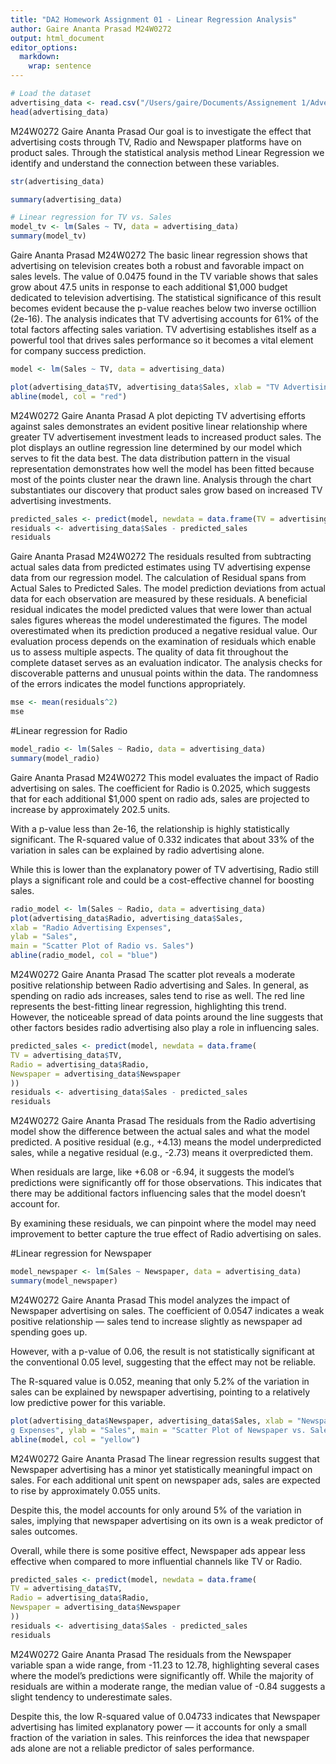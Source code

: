 ```yaml
---
title: "DA2 Homework Assignment 01 - Linear Regression Analysis"
author: Gaire Ananta Prasad M24W0272
output: html_document
editor_options: 
  markdown: 
    wrap: sentence
---
```


```r
# Load the dataset
advertising_data <- read.csv("/Users/gaire/Documents/Assignement 1/Advertising.csv")
head(advertising_data)
```

M24W0272 Gaire Ananta Prasad Our goal is to investigate the effect that advertising costs through TV, Radio and Newspaper platforms have on product sales.
Through the statistical analysis method Linear Regression we identify and understand the connection between these variables.

```r
str(advertising_data)


```

```r
summary(advertising_data)


```

```r
# Linear regression for TV vs. Sales
model_tv <- lm(Sales ~ TV, data = advertising_data)
summary(model_tv)


```

Gaire Ananta Prasad M24W0272 The basic linear regression shows that advertising on television creates both a robust and favorable impact on sales levels.
The value of 0.0475 found in the TV variable shows that sales grow about 47.5 units in response to each additional \$1,000 budget dedicated to television advertising.
The statistical significance of this result becomes evident because the p-value reaches below two inverse octillion (2e-16).
The analysis indicates that TV advertising accounts for 61% of the total factors affecting sales variation.
TV advertising establishes itself as a powerful tool that drives sales performance so it becomes a vital element for company success prediction.

```r
model <- lm(Sales ~ TV, data = advertising_data)
```

```r
plot(advertising_data$TV, advertising_data$Sales, xlab = "TV Advertising Expenses", ylab = "Sales", main = "Scatter Plot of TV vs. Sales")
abline(model, col = "red")

```

M24W0272 Gaire Ananta Prasad A plot depicting TV advertising efforts against sales demonstrates an evident positive linear relationship where greater TV advertisement investment leads to increased product sales.
The plot displays an outline regression line determined by our model which serves to fit the data best.
The data distribution pattern in the visual representation demonstrates how well the model has been fitted because most of the points cluster near the drawn line.
Analysis through the chart substantiates our discovery that product sales grow based on increased TV advertising investments.

```r
predicted_sales <- predict(model, newdata = data.frame(TV = advertising_data$TV))
residuals <- advertising_data$Sales - predicted_sales
residuals
```

Gaire Ananta Prasad M24W0272 The residuals resulted from subtracting actual sales data from predicted estimates using TV advertising expense data from our regression model.
The calculation of Residual spans from Actual Sales to Predicted Sales.
The model prediction deviations from actual data for each observation are measured by these residuals.
A beneficial residual indicates the model predicted values that were lower than actual sales figures whereas the model underestimated the figures.
The model overestimated when its prediction produced a negative residual value.
Our evaluation process depends on the examination of residuals which enable us to assess multiple aspects.
The quality of data fit throughout the complete dataset serves as an evaluation indicator.
The analysis checks for discoverable patterns and unusual points within the data.
The randomness of the errors indicates the model functions appropriately.

```r
mse <- mean(residuals^2)
mse
```

#Linear regression for Radio

```r
model_radio <- lm(Sales ~ Radio, data = advertising_data)
summary(model_radio)
```

Gaire Ananta Prasad M24W0272 This model evaluates the impact of Radio advertising on sales.
The coefficient for Radio is 0.2025, which suggests that for each additional \$1,000 spent on radio ads, sales are projected to increase by approximately 202.5 units.

With a p-value less than 2e-16, the relationship is highly statistically significant.
The R-squared value of 0.332 indicates that about 33% of the variation in sales can be explained by radio advertising alone.

While this is lower than the explanatory power of TV advertising, Radio still plays a significant role and could be a cost-effective channel for boosting sales.

```r
radio_model <- lm(Sales ~ Radio, data = advertising_data)
plot(advertising_data$Radio, advertising_data$Sales,
xlab = "Radio Advertising Expenses",
ylab = "Sales",
main = "Scatter Plot of Radio vs. Sales")
abline(radio_model, col = "blue")
```

M24W0272 Gaire Ananta Prasad The scatter plot reveals a moderate positive relationship between Radio advertising and Sales.
In general, as spending on radio ads increases, sales tend to rise as well.
The red line represents the best-fitting linear regression, highlighting this trend.
However, the noticeable spread of data points around the line suggests that other factors besides radio advertising also play a role in influencing sales.

```r
predicted_sales <- predict(model, newdata = data.frame(
TV = advertising_data$TV,
Radio = advertising_data$Radio,
Newspaper = advertising_data$Newspaper
))
residuals <- advertising_data$Sales - predicted_sales
residuals
```

M24W0272 Gaire Ananta Prasad The residuals from the Radio advertising model show the difference between the actual sales and what the model predicted.
A positive residual (e.g., +4.13) means the model underpredicted sales, while a negative residual (e.g., -2.73) means it overpredicted them.

When residuals are large, like +6.08 or -6.94, it suggests the model’s predictions were significantly off for those observations.
This indicates that there may be additional factors influencing sales that the model doesn’t account for.

By examining these residuals, we can pinpoint where the model may need improvement to better capture the true effect of Radio advertising on sales.

#Linear regression for Newspaper

```r
model_newspaper <- lm(Sales ~ Newspaper, data = advertising_data)
summary(model_newspaper)
```

M24W0272 Gaire Ananta Prasad This model analyzes the impact of Newspaper advertising on sales.
The coefficient of 0.0547 indicates a weak positive relationship — sales tend to increase slightly as newspaper ad spending goes up.

However, with a p-value of 0.06, the result is not statistically significant at the conventional 0.05 level, suggesting that the effect may not be reliable.

The R-squared value is 0.052, meaning that only 5.2% of the variation in sales can be explained by newspaper advertising, pointing to a relatively low predictive power for this variable.

```r
plot(advertising_data$Newspaper, advertising_data$Sales, xlab = "Newspaper Advertisin
g Expenses", ylab = "Sales", main = "Scatter Plot of Newspaper vs. Sales")
abline(model, col = "yellow")
```

M24W0272 Gaire Ananta Prasad The linear regression results suggest that Newspaper advertising has a minor yet statistically meaningful impact on sales.
For each additional unit spent on newspaper ads, sales are expected to rise by approximately 0.055 units.

Despite this, the model accounts for only around 5% of the variation in sales, implying that newspaper advertising on its own is a weak predictor of sales outcomes.

Overall, while there is some positive effect, Newspaper ads appear less effective when compared to more influential channels like TV or Radio.

```r
predicted_sales <- predict(model, newdata = data.frame(
TV = advertising_data$TV,
Radio = advertising_data$Radio,
Newspaper = advertising_data$Newspaper
))
residuals <- advertising_data$Sales - predicted_sales
residuals
```

M24W0272 Gaire Ananta Prasad    The residuals from the Newspaper variable span a wide range, from -11.23 to 12.78, highlighting several cases where the model's predictions were significantly off.
While the majority of residuals are within a moderate range, the median value of -0.84 suggests a slight tendency to underestimate sales.

Despite this, the low R-squared value of 0.04733 indicates that Newspaper advertising has limited explanatory power — it accounts for only a small fraction of the variation in sales.
This reinforces the idea that newspaper ads alone are not a reliable predictor of sales performance.
